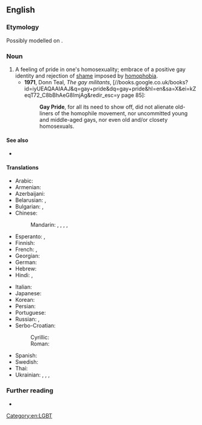 ==English==
{{wikipedia}}

===Etymology===
Possibly modelled on {{m|en|black pride}}.

===Noun===
{{en-noun|-}}

# A feeling of pride in one's homosexuality; embrace of a positive gay identity and rejection of [[shame]] imposed by [[homophobia]].
#* '''1971''', Donn Teal, ''The gay militants'', [//books.google.co.uk/books?id=iyUEAQAAIAAJ&q=gay+pride&dq=gay+pride&hl=en&sa=X&ei=kZeqT72_C8bBhAeG8ImjAg&redir_esc=y page 85]:
#*: '''Gay Pride''', for all its need to show off, did not alienate old-liners of the homophile movement, nor uncommitted young and middle-aged gays, nor even old and/or closety homosexuals.

====See also====
* {{l|en|pride parade}}

====Translations====
{{trans-top|a feeling of pride in one's homosexuality}}
* Arabic: {{t|ar|فَخْر مِثْلِيِّين|m}}
* Armenian: {{t|hy|գեյ փրայդ}}
* Azerbaijani: {{t|az|gey prayd}}
* Belarusian: {{t|be|гей-пра́йд|m}}, {{t|be|гей-пара́д|m}}
* Bulgarian: {{t|bg|гей го́рдост|f}}, {{t|bg|гей пра́йд|m}}
* Chinese:
*: Mandarin: {{t|cmn|同志驕傲}}, {{t|cmn|同志骄傲|tr=tóngzhì jiao'ào}}, {{t|cmn|同性戀自豪}}, {{t|cmn|同性恋自豪|tr=tóngxìngliàn zìháo}}, {{t|cmn|同志自豪|tr=tóngzhì zìháo}}
* Esperanto: {{t|eo|gejfiero}}, {{t|eo|gejfiereco}}
* Finnish: {{t+|fi|pride}}
* French: {{t|fr|Gay Pride|m}}, {{t|fr|Fierté Gaie|f}}
* Georgian: {{t|ka|გეი პრაიდი}}
* German: {{t|de|Gay Pride}}
* Hebrew: {{t+|he|גַּאֲוָה|f|tr=ga'avá}}
* Hindi: {{t|hi|गे प्राइड|m}}, {{t|hi|गे गर्व|m}}
{{trans-mid}}
* Italian: {{t-needed|it}}
* Japanese: {{t|ja|ゲイ・プライド|tr=gei-puraido}}
* Korean: {{t|ko|게이 프라이드}}
* Persian: {{t|fa|افتخار به همجنسگرایی|tr=eftexâr be ham-jens-garâyi}}
* Portuguese: {{t|pt|orgulho gay|m}}
* Russian: {{t+|ru|гей-пра́йд|m}}, {{t+|ru|гей-пара́д|m}}
* Serbo-Croatian:
*: Cyrillic: {{t|sh|ге̑ј по̀нос|m}}
*: Roman: {{t|sh|gȇj pònos|m}}
* Spanish: {{t|es|orgullo gay|m}}
* Swedish: {{t+|sv|pride|c}}
* Thai: {{t|th|เกย์ไพรด์}}
* Ukrainian: {{t|uk|ґей-пра́йд|m}}, {{t|uk|гей-пра́йд|m}}, {{t|uk|ґей-пара́д|m}}, {{t|uk|гей-пара́д|m}}
{{trans-bottom}}

===Further reading===
* {{pedia|Black pride}}

[[Category:en:LGBT]]